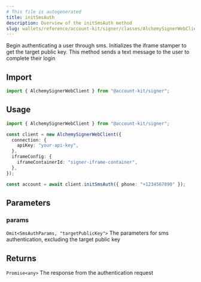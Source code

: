 ```yaml
---
# This file is autogenerated
title: initSmsAuth
description: Overview of the initSmsAuth method
slug: wallets/reference/account-kit/signer/classes/AlchemySignerWebClient/initSmsAuth
---
```


Begin authenticating a user through sms. Initializes the iframe stamper to get the target public key.
This method sends a text message to the user to complete their login

## Import

```ts
import { AlchemySignerWebClient } from "@account-kit/signer";
```

## Usage

```ts
import { AlchemySignerWebClient } from "@account-kit/signer";

const client = new AlchemySignerWebClient({
  connection: {
    apiKey: "your-api-key",
  },
  iframeConfig: {
    iframeContainerId: "signer-iframe-container",
  },
});

const account = await client.initSmsAuth({ phone: "+1234567890" });
```

## Parameters

### params

`Omit<SmsAuthParams, "targetPublicKey">`
The parameters for sms authentication, excluding the target public key

## Returns

`Promise<any>`
The response from the authentication request
